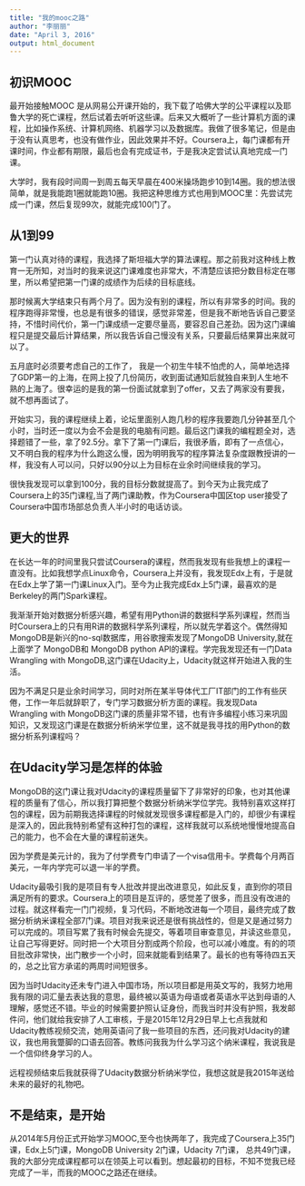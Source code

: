 ```yaml
---
title: "我的mooc之路"
author: "李丽丽"
date: "April 3, 2016"
output: html_document
---
```


## 初识MOOC
 
最开始接触MOOC 是从网易公开课开始的，我下载了哈佛大学的公平课程以及耶鲁大学的死亡课程，然后试着去听听这些课。后来又大概听了一些计算机方面的课程，比如操作系统、计算机网络、机器学习以及数据库。我做了很多笔记，但是由于没有认真思考，也没有做作业，因此效果并不好。Coursera上，每门课都有开课时间，作业都有期限，最后也会有完成证书，于是我决定尝试认真地完成一门课。
 
大学时，我有段时间周一到周五每天早晨在400米操场跑步10到14圈。我的想法很简单，就是我能跑1圈就能跑10圈。我把这种思维方式也用到MOOC里：先尝试完成一门课，然后复现99次，就能完成100门了。
 
 
## 从1到99
 
第一门认真对待的课程，我选择了斯坦福大学的算法课程。那之前我对这种线上教育一无所知，对当时的我来说这门课难度也非常大，不清楚应该把分数目标定在哪里，所以希望把第一门课的成绩作为后续的目标底线。
 
那时候离大学结束只有两个月了。因为没有别的课程，所以有非常多的时间。我的程序跑得非常慢，也总是有很多的错误，感觉非常差，但是我不断地告诉自己要坚持，不惜时间代价，第一门课成绩一定要尽量高，要容忍自己差劲。因为这门课编程只是提交最后计算结果，所以我告诉自己慢没有关系，只要最后结果算出来就可以了。
 
五月底时必须要考虑自己的工作了， 我是一个初生牛犊不怕虎的人，简单地选择了GDP第一的上海，在网上投了几份简历，收到面试通知后就独自来到人生地不熟的上海了。很幸运的是我的第一份面试就拿到了offer，又去了两家没有要我，就不想再面试了。
 
开始实习，我的课程继续上着，论坛里面别人跑几秒的程序我要跑几分钟甚至几个小时，当时还一度以为会不会是我的电脑有问题。最后这门课我的编程题全对，选择题错了一些，拿了92.5分。拿下了第一门课后，我很矛盾，即有了一点信心，又不明白我的程序为什么跑这么慢，因为明明我写的程序算法复杂度跟教授讲的一样，我没有人可以问，只好以90分以上为目标在业余时间继续我的学习。
 
很快我发现可以拿到100分，我的目标分数就提高了。到今天为止我完成了Coursera上的35门课程,当了两门课助教，作为Coursera中国区top user接受了Coursera中国市场部总负责人半小时的电话访谈。
 
 
## 更大的世界
 
在长达一年的时间里我只尝试Coursera的课程，然而我发现有些我想上的课程一直没有。比如我想学点Linux命令，Coursera上并没有，我发现Edx上有，于是就在Edx上学了第一门课Linux入门。至今为止我完成Edx上5门课，最喜欢的是Berkeley的两门Spark课程。
 
我渐渐开始对数据分析感兴趣，希望有用Python讲的数据科学系列课程，然而当时Coursera上的只有用R讲的数据科学系列课程，所以就先学着这个。偶然得知MongoDB是新兴的no-sql数据库，用谷歌搜索发现了MongoDB University,就在上面学了 MongoDB和 MongoDB python API的课程。学完我发现还有一门Data Wrangling with MongoDB,这门课在Udacity上，Udacity就这样开始进入我的生活。
 
因为不满足只是业余时间学习，同时对所在某半导体代工厂IT部门的工作有些厌倦，工作一年后就辞职了，专门学习数据分析方面的课程。我发现Data Wrangling with MongoDB这门课的质量非常不错，也有许多编程小练习来巩固知识，又发现这门课是在数据分析纳米学位里，这不就是我寻找的用Python的数据分析系列课程吗？
 
 
## 在Udacity学习是怎样的体验
 
MongoDB的这门课让我对Udacity的课程质量留下了非常好的印象，也对其他课程的质量有了信心，所以我打算把整个数据分析纳米学位学完。我特别喜欢这样打包的课程，因为前期我选择课程的时候就发现很多课程都是入门的，却很少有课程是深入的，因此我特别希望有这种打包的课程，这样我就可以系统地慢慢地提高自己的能力，也不会在大量的课程前迷失。
 
因为学费是美元计的，我为了付学费专门申请了一个visa信用卡。学费每个月两百美元，一年内学完可以退一半的学费。
 
Udacity最吸引我的是项目有专人批改并提出改进意见，如此反复，直到你的项目满足所有的要求。Coursera上的项目是互评的，感觉差了很多，而且没有改进的过程。就这样看完一门门视频，复习代码，不断地改进每一个项目，最终完成了数据分析纳米课程全部7门课。项目对我来说还是很有挑战性的，但是又是通过努力可以完成的。项目写累了我有时候会先提交，等着项目审查意见，并读这些意见，让自己写得更好。同时把一个大项目分割成两个阶段，也可以减小难度。有的的项目批改非常快，出门散步一个小时，回来就能看到结果了。最长的也有等待四五天的，总之比官方承诺的两周时间短很多。
 
因为当时Udacity还未专门进入中国市场，所以项目都是用英文写的，我努力地用我有限的词汇量去表达我的意思，最终被以英语为母语或者英语水平达到母语的人理解，感觉还不错。毕业的时候需要护照认证身份，而我当时并没有护照，我发邮件问，他们就给我安排了人工审核，于是2015年12月29日早上七点我就和Udacity教练视频交流，她用英语问了我一些项目的东西，还问我对Udacity的建议，我也用我蹩脚的口语去回答。教练问我我为什么学习这个纳米课程，我说我是一个信仰终身学习的人。
 
远程视频结束后我就获得了Udacity数据分析纳米学位，我想这就是我2015年送给未来的最好的礼物吧。
 
## 不是结束，是开始
 
从2014年5月份正式开始学习MOOC,至今也快两年了，我完成了Coursera上35门课，Edx上5门课，MongoDB University 2门课，Udacity 7门课， 总共49门课，我的大部分完成课程都可以在领英上可以看到。想起最初的目标，不知不觉我已经完成了一半，而我的MOOC之路还在继续。